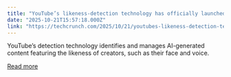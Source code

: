 ```yaml
---
title: "YouTube’s likeness-detection technology has officially launched"
date: "2025-10-21T15:57:18.000Z"
link: "https://techcrunch.com/2025/10/21/youtubes-likeness-detection-technology-has-officially-launched/"
---
```


YouTube’s detection technology identifies and manages AI-generated content featuring the likeness of creators, such as their face and voice.

[Read more](https://techcrunch.com/2025/10/21/youtubes-likeness-detection-technology-has-officially-launched/)
